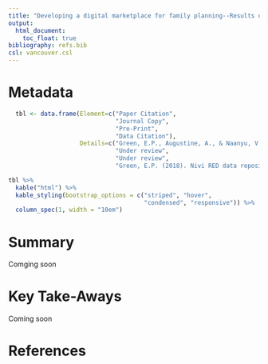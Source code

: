 ```yaml
---
title: "Developing a digital marketplace for family planning--Results of a pilot randomized encouragement trial"
output:
  html_document:
    toc_float: true
bibliography: refs.bib
csl: vancouver.csl
---
```


# Metadata

```r
  tbl <- data.frame(Element=c("Paper Citation", 
                              "Journal Copy", 
                              "Pre-Print", 
                              "Data Citation"),
                    Details=c("Green, E.P., Augustine, A., & Naanyu, V. (2018). Developing a digital marketplace for family planning: Results of a pilot randomized encouragement trial",
                              "Under review",
                              "Under review",
                              "Green, E.P. (2018). Nivi RED data repository. [![DOI](forthcoming)]()"))

tbl %>%
  kable("html") %>%
  kable_styling(bootstrap_options = c("striped", "hover", 
                                      "condensed", "responsive")) %>%
  column_spec(1, width = "10em")
```

# Summary

Comging soon

# Key Take-Aways

Coming soon

# References